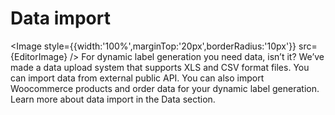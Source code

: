 # Data import

<Image style={{width:'100%',marginTop:'20px',borderRadius:'10px'}} src={EditorImage} />
For dynamic label generation you need data, isn’t it? We’ve made a data upload system that supports XLS and CSV format files. You can import data from external public API. You can also import Woocommerce products and order data for your dynamic label generation. Learn more about data import in the Data section.